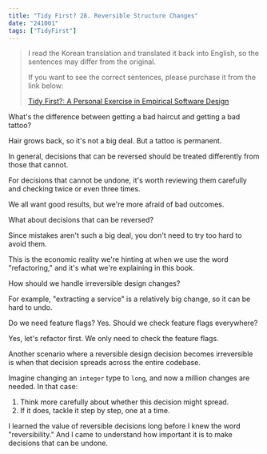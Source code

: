 ```yaml
---
title: "Tidy First? 28. Reversible Structure Changes"
date: "241001"
tags: ["TidyFirst"]
---
```


> I read the Korean translation and translated it back into English, so the sentences may differ from the original.
>
> If you want to see the correct sentences, please purchase it from the link below:
>
> [Tidy First?: A Personal Exercise in Empirical Software Design](https://www.amazon.com/Tidy-First-Personal-Exercise-Empirical/dp/1098151240)

What's the difference between getting a bad haircut and getting a bad tattoo?

Hair grows back, so it's not a big deal. But a tattoo is permanent.

In general, decisions that can be reversed should be treated differently from those that cannot.

For decisions that cannot be undone, it's worth reviewing them carefully and checking twice or even three times.

We all want good results, but we're more afraid of bad outcomes.

What about decisions that can be reversed?

Since mistakes aren't such a big deal, you don't need to try too hard to avoid them.

This is the economic reality we're hinting at when we use the word "refactoring," and it's what we're explaining in this book.

How should we handle irreversible design changes?

For example, "extracting a service" is a relatively big change, so it can be hard to undo.

Do we need feature flags? Yes. Should we check feature flags everywhere?

Yes, let's refactor first. We only need to check the feature flags.

Another scenario where a reversible design decision becomes irreversible is when that decision spreads across the entire codebase.

Imagine changing an `integer` type to `long`, and now a million changes are needed. In that case:

1. Think more carefully about whether this decision might spread.
2. If it does, tackle it step by step, one at a time.

I learned the value of reversible decisions long before I knew the word "reversibility." And I came to understand how important it is to make decisions that can be undone.
